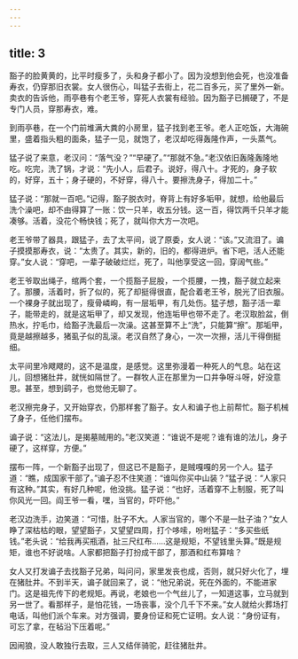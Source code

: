```yaml
---
---
---
```

title: 3
---



豁子的脸黄黄的，比平时瘦多了，头和身子都小了。因为没想到他会死，也没准备寿衣，仍穿那旧衣裳。女人很伤心，叫猛子去街上，花二百多元，买了里外一新。卖衣的告诉他，雨亭巷有个老王爷，穿死人衣裳有经验。因为豁子已搁硬了，不是专门人员，穿那寿衣，难。

到雨亭巷，在一个门前堆满大粪的小房里，猛子找到老王爷。老人正吃饭，大海碗里，盛着指头粗的面条，猛子一见，就饱了，老汉却吃得轰隆作声，一头蒸气。

猛子说了来意，老汉问：“落气没？”“早硬了。”“那就不急。”老汉依旧轰隆轰隆地吃。吃完，洗了锅，才说：“先小人，后君子。说好，得八十。才死的，身子软的，好穿，五十；身子硬的，不好穿，得八十。要擦洗身子，得加二十。”

猛子说：“那就一百吧。”记得，豁子脱衣时，脊背上有好多垢甲，就想，给他最后洗个澡吧，却不由得算了一账：饮一只羊，收五分钱。这一百，得饮两千只羊才能凑够。活着，没花个畅快钱；死了，就叫你大方一次吧。

老王爷带了器具，跟猛子，去了太平间，说了原委，女人说：“该。”又流泪了。谝子摸摸那寿衣，说：“太贵了。其实，新的，旧的，都得进炉。省下吧，活人还能穿。”女人说：“穿吧，一辈子破破烂烂，死了，叫他享受这一回，穿阔气些。”

老王爷取出绳子，绾两个套，一个揽豁子屁股，一个揽腰，一拽，豁子就立起来了。那腰，活着时，折了似的，死了却挺得很直，配合着老王爷，脱光了旧衣服。一个裸身子就出现了，瘦骨嶙峋，有一层垢甲，有几处伤。猛子想，豁子活一辈子，能带走的，就是这垢甲了，却又发现，他连垢甲也带不走了。老汉取脸盆，倒热水，拧毛巾，给豁子洗最后一次澡。这甚至算不上“洗”，只能算“擦”。那垢甲，竟是越擦越多，猪虱子似的乱滚。老汉自然了身心，一次一次擦，活儿干得倒挺细。

太平间里冷飕飕的，这不是温度，是感觉。这里弥漫着一种死人的气息。站在这儿，回想猪肚井，就恍如隔世了。一群牧人正在那里为一口井争呀斗呀，好没意思。甚至，想到鹞子，也觉他无聊了。

老汉擦完身子，又开始穿衣，仍那样套了豁子。女人和谝子也上前帮忙。豁子机械了身子，任他们摆布。

谝子说：“这法儿，是揭墓贼用的。”老汉笑道：“谁说不是呢？谁有谁的法儿，身子硬了，这样穿，方便。”

摆布一阵，一个新豁子出现了，但这已不是豁子，是贼嘎嘎的另一个人。猛子道：“瞧，成国家干部了。”谝子忍不住笑道：“谁叫你买中山装？”猛子说：“人家只有这种。”其实，有好几种呢，他没挑。猛子说：“也好，活着穿不上制服，死了叫你风光一回。阎王爷一看，嘿，当官的，吓吓他。”

老汉边洗手，边笑道：“可惜，肚子不大。人家当官的，哪个不是一肚子油？”女人睁了深枯枯的眼，望望豁子，又望望四周，打个哆嗦，吩咐猛子：“多买些纸钱。”老头说：“给我再买瓶酒，扯三尺红布……这是规矩，不望钱里头算。”既是规矩，谁也不好说啥。人家都把豁子打扮成干部了，那酒和红布算啥？

女人又打发谝子去找豁子兄弟，叫问问，家里发丧也成，否则，就只好火化了，埋在猪肚井。不到半天，谝子就回来了，说：“他兄弟说，死在外面的，不能进家门。这是祖先传下的老规矩。再说，老娘也一个气丝儿了，一知道这事，立马就到另一世了。看那样子，是怕花钱，一场丧事，没个几千下不来。”女人就给火葬场打电话，叫他们派个车来。对方强调，要身份证和死亡证明。女人说：“身份证有，可忘了拿，在毡沿下压着呢。”

因闹狼，没人敢独行去取，三人又结伴骑驼，赶往猪肚井。